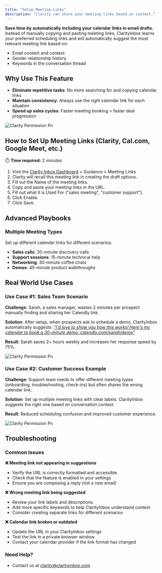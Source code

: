 ```yaml
---
title: "Setup Meeting Links"
description: "Clarity can share your meeting links based on context."
---
```


**Save time by automatically including your calendar links in email drafts.** Instead of manually copying and pasting meeting links, ClarityInbox learns your preferred scheduling links and will automatically suggest the most relevant meeting link based on:
- Email content and context
- Sender relationship history
- Keywords in the conversation thread

## Why Use This Feature

- **Eliminate repetitive tasks**: No more searching for and copying calendar links
- **Maintain consistency**: Always use the right calendar link for each situation
- **Speed up sales cycles**: Faster meeting booking = faster deal progression

![Clarity Permission Pn](/images/meeting-links.png)

## How to Set Up Meeting Links  (Clarity, Cal.com, Google Meet, etc.)

⏱️ **Time required:** 2 minutes

1. Visit the [Clarity Inbox Dashboard](https://app.clarityinbox.com/dashboard) \> Guidance \> Meeting Links
2. Clarity will recall this meeting link in creating the draft options.
3. Fill out the Name of the meeting links.
4. Copy and paste your meeting links in the URL.
5. Fill out what it is Used For ("sales meeting", "customer support").
6. Click Enable.
7. Click Save.

## Advanced Playbooks

### Multiple Meeting Types

Set up different calendar links for different scenarios:

- **Sales calls**: 30-minute discovery calls
- **Support sessions**: 15-minute technical help
- **Networking**: 30-minute coffee chats
- **Demos**: 45-minute product walkthroughs

## Real World Use Cases

### Use Case #1: Sales Team Scenario

**Challenge**: Sarah, a sales manager, wastes 2 minutes per prospect manually finding and sharing her Calendly link.

**Solution**: After setup, when prospects ask to schedule a demo, ClarityInbox automatically suggests: [_"I'd love to show you how this works! Here's my calendar to book a 30-minute demo: calendly.com/sarah/demo"_](http://calendly.com/sarah/demo)

**Result**: Sarah saves 2+ hours weekly and increases her response speed by 75%.

![Clarity Permission Pn](/images/calendly.png)

### Use Case #2: Customer Success Example

**Challenge**: Support team needs to offer different meeting types (onboarding, troubleshooting, check-ins) but often shares the wrong calendar link.

**Solution**: Set up multiple meeting links with clear labels. ClarityInbox suggests the right one based on conversation context.

**Result**: Reduced scheduling confusion and improved customer experience.

![Clarity Permission Pn](/images/cal.png)

## Troubleshooting

### Common Issues

**❌ Meeting link not appearing in suggestions**

- Verify the URL is correctly formatted and accessible
- Check that the feature is enabled in your settings
- Ensure you are composing a reply (not a new email)

**❌ Wrong meeting link being suggested**

- Review your link labels and descriptions
- Add more specific keywords to help ClarityInbox understand context
- Consider creating separate links for different scenarios

**❌ Calendar link broken or outdated**

- Update the URL in your ClarityInbox settings
- Test the link in a private browser window
- Contact your calendar provider if the link format has changed

### Need Help?

- Contact us at [clarity@clarityinbox.com](mailto:clarity@clarityinbox.com)